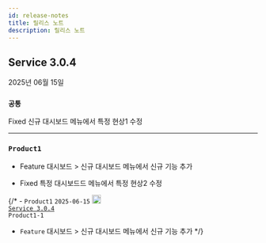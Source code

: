 ```yaml
---
id: release-notes
title: 릴리스 노트
description: 릴리스 노트
---
```


## Service 3.0.4

2025년 06월 15일 

<div class='indentTab'>

### `공통`

<Status priority='0'>Fixed</Status> <span class="uitext">신규 대시보드</span> 메뉴에서 특정 현상1 수정 

---

### `Product1`

- <Status priority='0'>Feature</Status> <span class="uitext">대시보드</span> &gt; <span class="uitext">신규 대시보드</span> 메뉴에서 신규 기능 추가

- <Status priority='0'>Fixed</Status> <span class="uitext">특정 대시보드드</span> 메뉴에서 특정 현상2 수정 

</div>

{/* - <code class='changelog-overview'>Product1</code>
<code class='changelog-date'>2025-06-15</code> <code class='changelog-service'><a href="https://ais-dune.github.io/portfolio-docs/"><img src="/portfolio-docs/img/ic-link.svg" width="18px" height="18px" class="ico-link medium-zoom-image" /> Service 3.0.4</a></code>
<br/><code class='changelog-overview2'>Product1-1</code>
  - <code class="Feature" type="1">Feature</code> <span class="uitext">대시보드</span> &gt; <span class="uitext">신규 대시보드</span> 메뉴에서 신규 기능 추가 */}